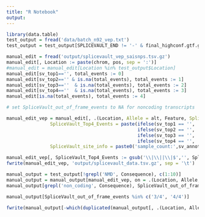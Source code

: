 ```yaml
---
title: "R Notebook"
output: 
---
```


```r
library(data.table)
test_output = fread('data/batch_n92_vep.txt')
test_output = test_output[SPLICEVAULT_END != '-' & final_highconf.gtf.gz == '-', c(1:7, 15,17, 45:50)]

```


```r
manual_edit = fread('output/splicevault_vep_saisnps.tsv.gz')
manual_edit[, Location := paste(chrom, pos, sep = ':')]
#manual_edit = manual_edit[Location %in% test_output$Location]
manual_edit[sv_top1=='', total_events := 0]
manual_edit[sv_top2=='' & is.na(total_events), total_events := 1]
manual_edit[sv_top3==''  & is.na(total_events), total_events := 2]
manual_edit[sv_top4==''  & is.na(total_events), total_events := 3]
manual_edit[is.na(total_events), total_events := 4]
```


```r
# set SpliceVault_out_of_frame_events to NA for noncoding transcripts
```


```r

manual_edit_vep = manual_edit[, .(Location, Allele = alt, Feature, SpliceVault_site = sv_splice_site_lost, SpliceVault_out_of_frame_events = paste0('Frameshift:',sv_top4_outOfFrame, '/', total_events), 
                SpliceVault_Top4_Events = paste(ifelse(sv_top1 == '', '', paste0('Top1:',sv_top1)), 
                                                ifelse(sv_top2 == '', '', paste0('Top2:',sv_top2)), 
                                                ifelse(sv_top3 == '', '', paste0('Top3:',sv_top3)),
                                                ifelse(sv_top4 == '', '', paste0('Top4:',sv_top4)), sep = '|'), 
                SpliceVault_site_info = paste0('sample_count:',sv_annotatedSplicingSampleCount,',max_depth_gtex:', sv_annotatedSplicingMaxReadsGTEx))]

manual_edit_vep[, SpliceVault_Top4_Events := gsub('\\|\\||\\|$','', SpliceVault_Top4_Events)]
fwrite(manual_edit_vep, 'output/splicevault_data.tsv.gz', sep = '\t')

```



```r

manual_output = test_output[!grepl('NMD', Consequence), c(1:10)]
manual_output = manual_output[manual_edit_vep, on = .(Location, Allele, Feature)][!is.na(Consequence)]
manual_output[grepl('non_coding', Consequence), SpliceVault_out_of_frame_events := 'noCDS']

manual_output[SpliceVault_out_of_frame_events %in% c('3/4', '4/4')]

fwrite(manual_output[-which(duplicated(manual_output[, .(Location, Allele)]))], 'output/splicevault_vep_manual_sample.tsv', sep = '\t')
```




